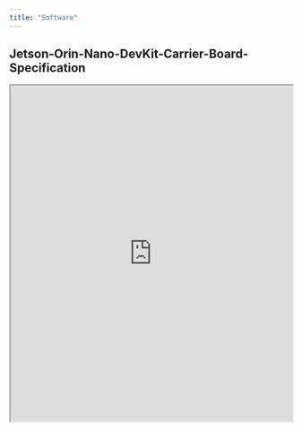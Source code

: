 ```yaml
---
title: "Software"
---
```





## Jetson-Orin-Nano-DevKit-Carrier-Board-Specification


<div style={{ position: 'relative', width: '100%', paddingBottom: '56.25%' }}>

<iframe src="https://esys.ir/images/img_Item/3029/Files/Jetson-Orin-Nano-DevKit-Carrier-Board-Specification_SP-11324-001_v1.3.pdf" width="100%" height="600px">
  This browser does not support PDFs. Please download the PDF to view it: 
  <a href="https://esys.ir/images/img_Item/3029/Files/Jetson-Orin-Nano-DevKit-Carrier-Board-Specification_SP-11324-001_v1.3.pdf">Download PDF</a>.
</iframe>

</div>